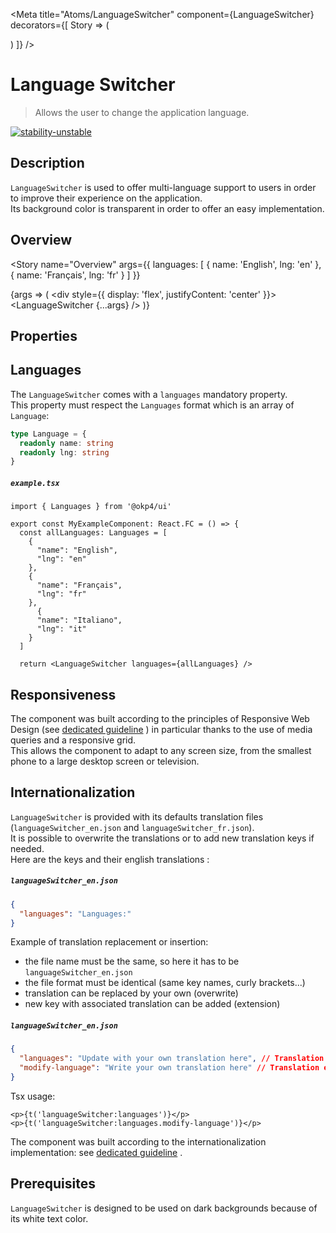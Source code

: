 
<Meta
  title="Atoms/LanguageSwitcher"
  component={LanguageSwitcher}
  decorators={[
    Story => (
      <ThemeProvider>
        <div className="component-story-main language-switcher">
          <ThemeSwitcher />
          <Story />
        </div>
      </ThemeProvider>
    )
  ]}
/>

# Language Switcher

> Allows the user to change the application language.

[![stability-unstable](https://img.shields.io/badge/stability-unstable-yellow.svg)](https://github.com/emersion/stability-badges#unstable)

## Description

`LanguageSwitcher` is used to offer multi-language support to users in order to improve their experience on the application.  
Its background color is transparent in order to offer an easy implementation.

## Overview

<Story
  name="Overview"
  args={{
    languages: [
      { name: 'English', lng: 'en' },
      { name: 'Français', lng: 'fr' }
    ]
  }}
>
  {args => (
    <div style={{ display: 'flex', justifyContent: 'center' }}>
      <LanguageSwitcher {...args} />
    </div>
  )}
</Story>

## Properties

<ArgsTable story="Overview" />

## Languages

The `LanguageSwitcher` comes with a `languages` mandatory property.  
This property must respect the `Languages` format which is an array of `Language`:

```ts
type Language = {
  readonly name: string
  readonly lng: string
}
```

##### **`example.tsx`**

```tsx
import { Languages } from '@okp4/ui'

export const MyExampleComponent: React.FC = () => {
  const allLanguages: Languages = [
    {
      "name": "English",
      "lng": "en"
    },
    {
      "name": "Français",
      "lng": "fr"
    },
      {
      "name": "Italiano",
      "lng": "it"
    }
  ]

  return <LanguageSwitcher languages={allLanguages} />

```

## Responsiveness

The component was built according to the principles of Responsive Web Design (see <a href="?path=/docs/guidelines-responsive-web-design--page">dedicated guideline</a> ) in particular thanks to the use of media queries and a responsive grid.  
This allows the component to adapt to any screen size, from the smallest phone to a large desktop screen or television.

## Internationalization

`LanguageSwitcher` is provided with its defaults translation files (`languageSwitcher_en.json` and `languageSwitcher_fr.json`).  
It is possible to overwrite the translations or to add new translation keys if needed.  
Here are the keys and their english translations :

##### **`languageSwitcher_en.json`**

```json
{
  "languages": "Languages:"
}
```

Example of translation replacement or insertion:

- the file name must be the same, so here it has to be `languageSwitcher_en.json`
- the file format must be identical (same key names, curly brackets...)
- translation can be replaced by your own (overwrite)
- new key with associated translation can be added (extension)

##### **`languageSwitcher_en.json`**

```json
{
  "languages": "Update with your own translation here", // Translation overwrite
  "modify-language": "Write your own translation here" // Translation extension
}
```

Tsx usage:

```tsx
<p>{t('languageSwitcher:languages')}</p>
<p>{t('languageSwitcher:languages.modify-language')}</p>

```

The component was built according to the internationalization implementation: see <a href="?path=/docs/guidelines-internationalization--page">dedicated guideline</a> .

## Prerequisites

`LanguageSwitcher` is designed to be used on dark backgrounds because of its white text color.
